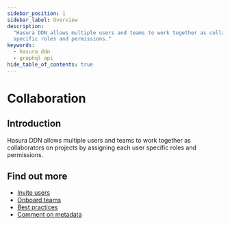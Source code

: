 ```yaml
---
sidebar_position: 1
sidebar_label: Overview
description:
  "Hasura DDN allows multiple users and teams to work together as collaborators on projects by assigning each user
  specific roles and permissions."
keywords:
  - hasura ddn
  - graphql api
hide_table_of_contents: true
---
```



# Collaboration

## Introduction

Hasura DDN allows multiple users and teams to work together as collaborators on projects by assigning each user specific
roles and permissions.

## Find out more

- [Invite users](/collaboration/invite.mdx)
- [Onboard teams](/collaboration/federation.mdx)
- [Best practices](/collaboration/best-practices.mdx)
- [Comment on metadata](/collaboration/comment.mdx)
